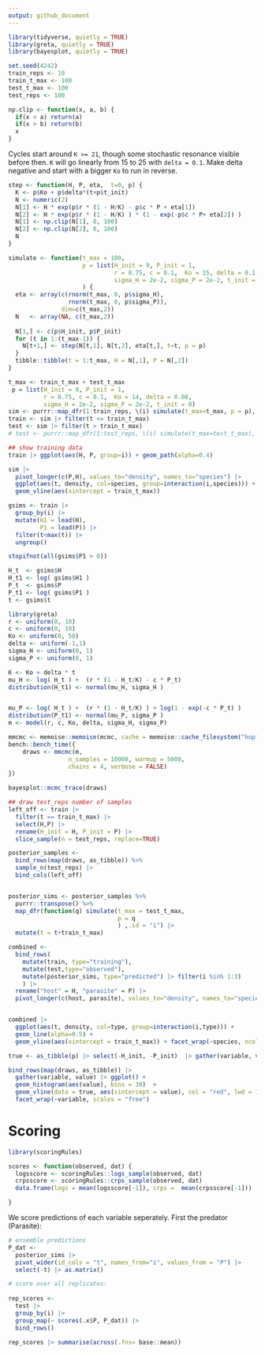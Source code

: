 ```yaml
---
output: github_document
---
```



```r
library(tidyverse, quietly = TRUE)
library(greta, quietly = TRUE)
library(bayesplot, quietly = TRUE)
```

```r
set.seed(4242)
train_reps <- 10
train_t_max <- 100
test_t_max <- 100
test_reps <- 100

np.clip <- function(x, a, b) {
  if(x < a) return(a)
  if(x > b) return(b)
  x
}
```

Cycles start around `K >= 21`, though some stochastic resonance visible before then.
`K` will go linearly from 15 to 25 with `delta = 0.1`.
Make delta negative and start with a bigger `Ko` to run in reverse.

```r
step <- function(H, P, eta,  t=0, p) {
  K <- p$Ko + p$delta*(t+p$t_init)
  N <- numeric(2)
  N[1] <- H * exp(p$r * (1 - H/K) - p$c * P + eta[1])
  N[2] <- H * exp(p$r * (1 - H/K) ) * (1 - exp(-p$c * P+ eta[2]) )
  N[1] <- np.clip(N[1], 0, 100)
  N[2] <- np.clip(N[2], 0, 100)
  N
}

simulate <- function(t_max = 100, 
                     p = list(H_init = 9, P_init = 1,
                              r = 0.75, c = 0.1,  Ko = 15, delta = 0.1,
                              sigma_H = 2e-2, sigma_P = 2e-2, t_init = 0)
                     ) {
  eta <- array(c(rnorm(t_max, 0, p$sigma_H), 
                 rnorm(t_max, 0, p$sigma_P)),
               dim=c(t_max,2))
  N   <- array(NA, c(t_max,2))
  
  N[1,] <- c(p$H_init, p$P_init)
  for (t in 1:(t_max-1)) {
    N[t+1,] <- step(N[t,1], N[t,2], eta[t,], t=t, p = p)
  }
  tibble::tibble(t = 1:t_max, H = N[,1], P = N[,2])
}
```


```r
t_max <- train_t_max + test_t_max
 p = list(H_init = 9, P_init = 1,
          r = 0.75, c = 0.1,  Ko = 14, delta = 0.08,
          sigma_H = 2e-2, sigma_P = 2e-2, t_init = 0)
sim <- purrr::map_dfr(1:train_reps, \(i) simulate(t_max=t_max, p = p), .id = "i")
train <- sim |> filter(t <= train_t_max)
test <- sim |> filter(t > train_t_max)
# test <- purrr::map_dfr(1:test_reps, \(i) simulate(t_max=test_t_max), .id = "i")

## show training data
train |> ggplot(aes(H, P, group=i)) + geom_path(alpha=0.4)

sim |> 
  pivot_longer(c(P,H), values_to="density", names_to="species") |>
  ggplot(aes(t, density, col=species, group=interaction(i,species))) + geom_line(alpha=0.2) +
  geom_vline(aes(xintercept = train_t_max))
```


```r
gsims <- train |> 
  group_by(i) |> 
  mutate(H1 = lead(H),
         P1 = lead(P)) |> 
  filter(t<max(t)) |> 
  ungroup()

stopifnot(all(gsims$P1 > 0))

H_t  <- gsims$H 
H_t1 <- log( gsims$H1 ) 
P_t  <- gsims$P
P_t1 <- log( gsims$P1 )
t <- gsims$t
```

```r
library(greta)
r <- uniform(0, 10)
c <- uniform(0, 10)
Ko <- uniform(0, 50)
delta <- uniform(-1,1)
sigma_H <- uniform(0, 1)
sigma_P <- uniform(0, 1)

K <- Ko + delta * t
mu_H <- log( H_t ) +  (r * (1 - H_t/K) - c * P_t) 
distribution(H_t1) <- normal(mu_H, sigma_H )


mu_P <- log( H_t ) +  (r * (1 - H_t/K) ) + log(1 - exp(-c * P_t) )
distribution(P_t1) <- normal(mu_P, sigma_P )
m <- model(r, c, Ko, delta, sigma_H, sigma_P)
```

```r
mmcmc <- memoise::memoise(mcmc, cache = memoise::cache_filesystem("hopf_cache"))
bench::bench_time({                 
    draws <- mmcmc(m, 
                 n_samples = 10000, warmup = 5000,
                 chains = 4, verbose = FALSE)
})
```

```r
bayesplot::mcmc_trace(draws)
```






```r
## draw test_reps number of samples
left_off <- train |> 
  filter(t == train_t_max) |> 
  select(H,P) |> 
  rename(H_init = H, P_init = P) |>
  slice_sample(n = test_reps, replace=TRUE)

posterior_samples <- 
  bind_rows(map(draws, as_tibble)) %>% 
  sample_n(test_reps) |>
  bind_cols(left_off)


posterior_sims <- posterior_samples %>%
  purrr::transpose() %>%
  map_dfr(function(q) simulate(t_max = test_t_max,
                               p = q
                               ) ,.id = "i") |>
  mutate(t = t+train_t_max)
```

```r
combined <- 
  bind_rows(
    mutate(train, type="training"), 
    mutate(test,type="observed"),  
    mutate(posterior_sims, type="predicted") |> filter(i %in% 1:3)
    ) |>
  rename("host" = H, "parasite" = P) |>
  pivot_longer(c(host, parasite), values_to="density", names_to="species")


combined |> 
  ggplot(aes(t, density, col=type, group=interaction(i,type))) + 
  geom_line(alpha=0.5) +
  geom_vline(aes(xintercept = train_t_max)) + facet_wrap(~species, ncol=1)
```



```r
true <- as_tibble(p) |> select(-H_init, -P_init)  |> gather(variable, value)

bind_rows(map(draws, as_tibble)) |>
  gather(variable, value) |> ggplot() + 
  geom_histogram(aes(value), bins = 30)  +
  geom_vline(data = true, aes(xintercept = value), col = "red", lwd = 1) + 
  facet_wrap(~variable, scales = "free")
```


# Scoring


```r
library(scoringRules)

scores <- function(observed, dat) {
  logsscore <- scoringRules::logs_sample(observed, dat)
  crpsscore <- scoringRules::crps_sample(observed, dat)
  data.frame(logs = mean(logsscore[-1]), crps =  mean(crpsscore[-1]))

}
```

We score predictions of each variable seperately.  First the predator (Parasite):

```r
# ensemble predictions
P_dat <- 
  posterior_sims |> 
  pivot_wider(id_cols = "t", names_from="i", values_from = "P") |> 
  select(-t) |> as.matrix()


```


```r
# score over all replicates:
  
rep_scores <- 
  test |> 
  group_by(i) |> 
  group_map(~ scores(.x$P, P_dat)) |> 
  bind_rows()

rep_scores |> summarise(across(.fns= base::mean))

```
